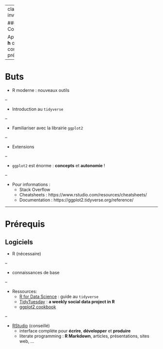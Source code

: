 
---
class: inverse

### Contrôles

Appuyer sur **h** ou **?** pour contrôler la présentation.

---

# Buts

- R moderne : nouveaux outils

--

- Introduction au `tidyverse`

--

- Familiariser avec la librairie `ggplot2`

--

- Extensions

--

- `ggplot2` est énorme : **concepts** et **autonomie** !

--

- Pour informations : 
    + Stack Overflow
    + Cheatsheets : https://www.rstudio.com/resources/cheatsheets/
    + Documentation : https://ggplot2.tidyverse.org/reference/

---

# Prérequis

## Logiciels

  - R (nécessaire)

--

  - connaissances de base

--

  - Ressources: 
      + [R for Data Science](https://r4ds.had.co.nz/index.html) : guide au `tidyverse`
      + [TidyTuesday](https://github.com/rfordatascience/tidytuesday) : **a weekly social data project in R**
      + [ggplot2 cookbook](http://www.cookbook-r.com/Graphs/)

--

  - [RStudio](https://www.rstudio.com/) (conseillé)
      + interface complète pour **écrire**, **développer** et **produire**
      + literate programming : **R Markdown**, articles, présentations, sites web, ...


